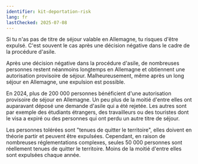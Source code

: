```yaml
---
identifier: kit-deportation-risk
lang: fr
lastChecked: 2025-07-08
---
```


Si tu n'as pas de titre de séjour valable en Allemagne, tu risques d'être expulsé. C'est souvent le cas après une décision négative dans le cadre de la procédure d'asile.

<BlockBox identifier="decision">
    <Block identifier="decision" collection="flyers"/>
</BlockBox>

Après une décision négative dans la procédure d'asile, de nombreuses personnes restent néanmoins longtemps en Allemagne et obtiennent une autorisation provisoire de séjour. Malheureusement, même après un long séjour en Allemagne, une expulsion est possible.

<BlockBox identifier="prevent-deportation">
    <Block identifier="deportation-danger" />
</BlockBox>

En 2024, plus de 200 000 personnes bénéficient d'une autorisation provisoire de séjour en Allemagne. Un peu plus de la moitié d'entre elles ont auparavant déposé une demande d'asile qui a été rejetée. Les autres sont par exemple des étudiants étrangers, des travailleurs ou des touristes dont le visa a expiré ou des personnes qui ont perdu un autre titre de séjour.

Les personnes tolérées sont "tenues de quitter le territoire", elles doivent en théorie partir et peuvent être expulsées. Cependant, en raison de nombreuses réglementations complexes, seules 50 000 personnes sont réellement tenues de quitter le territoire. Moins de la moitié d'entre elles sont expulsées chaque année.

<BlockBox identifier="duldung">
    <Block identifier="duldung" collection="flyers" />
</BlockBox>
